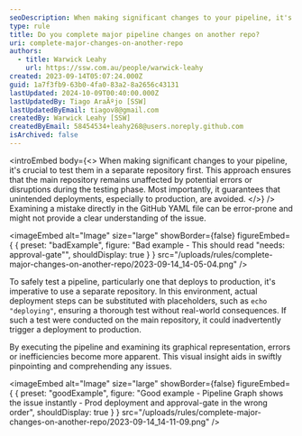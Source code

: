 ```yaml
---
seoDescription: When making significant changes to your pipeline, it's crucial to test them in a separate repository first to avoid unintended deployments and ensure a thorough test.
type: rule
title: Do you complete major pipeline changes on another repo?
uri: complete-major-changes-on-another-repo
authors:
  - title: Warwick Leahy
    url: https://ssw.com.au/people/warwick-leahy
created: 2023-09-14T05:07:24.000Z
guid: 1a7f3fb9-63b0-4fa0-83a2-8a2656c43131
lastUpdated: 2024-10-09T00:40:00.000Z
lastUpdatedBy: Tiago AraÃºjo [SSW]
lastUpdatedByEmail: tiagov8@gmail.com
createdBy: Warwick Leahy [SSW]
createdByEmail: 58454534+leahy268@users.noreply.github.com
isArchived: false
---
```


<introEmbed
  body={<>
When making significant changes to your pipeline, it's crucial to test them in a separate repository first. This approach ensures that the main repository remains unaffected by potential errors or disruptions during the testing phase. Most importantly, it guarantees that unintended deployments, especially to production, are avoided.
  </>}
/>
Examining a mistake directly in the GitHub YAML file can be error-prone and might not provide a clear understanding of the issue.

<imageEmbed
  alt="Image"
  size="large"
  showBorder={false}
  figureEmbed={ {
    preset: "badExample",
    figure: "Bad example - This should read \"needs: approval-gate\"",
    shouldDisplay: true
  } }
  src="/uploads/rules/complete-major-changes-on-another-repo/2023-09-14_14-05-04.png"
/>

To safely test a pipeline, particularly one that deploys to production, it's imperative to use a separate repository. In this environment, actual deployment steps can be substituted with placeholders, such as `echo "deploying"`, ensuring a thorough test without real-world consequences. If such a test were conducted on the main repository, it could inadvertently trigger a deployment to production.

By executing the pipeline and examining its graphical representation, errors or inefficiencies become more apparent. This visual insight aids in swiftly pinpointing and comprehending any issues.

<imageEmbed
  alt="Image"
  size="large"
  showBorder={false}
  figureEmbed={ {
    preset: "goodExample",
    figure: "Good example - Pipeline Graph shows the issue instantly - Prod deployment and approval-gate in the wrong order",
    shouldDisplay: true
  } }
  src="/uploads/rules/complete-major-changes-on-another-repo/2023-09-14_14-11-09.png"
/>
